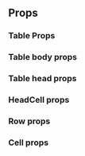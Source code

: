 
## Props

### Table Props

<PropsTable heading="" props={TableProps} />

### Table body props

<PropsTable heading="" props={TableBodyProps} />

### Table head props

<PropsTable heading="" props={TableHeadProps} />

### HeadCell props

<PropsTable heading="" props={HeadCellProps} />

### Row props

<PropsTable heading="" props={RowProps} />

### Cell props

<PropsTable heading="" props={CellProps} />
